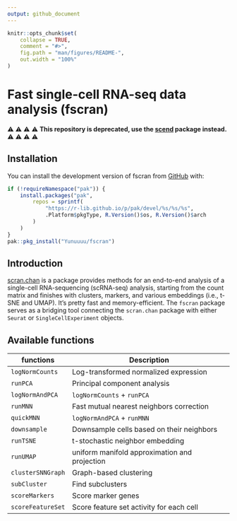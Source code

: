 ```yaml
---
output: github_document
---
```


<!-- README.md is generated from README.Rmd. Please edit that file -->

```r
knitr::opts_chunk$set(
    collapse = TRUE,
    comment = "#>",
    fig.path = "man/figures/README-",
    out.width = "100%"
)
```

# Fast single-cell RNA-seq data analysis (fscran)

⚠️ ⚠️ ⚠️ ⚠️  **This repository is deprecated, use the [scend](https://github.com/Yunuuuu/scend) package instead.** ⚠️ ⚠️ ⚠️ ⚠️

<!-- badges: start -->
<!-- badges: end -->

## Installation

You can install the development version of fscran from [GitHub](https://github.com/) with:

``` r
if (!requireNamespace("pak")) {
    install.packages("pak",
        repos = sprintf(
            "https://r-lib.github.io/p/pak/devel/%s/%s/%s",
            .Platform$pkgType, R.Version()$os, R.Version()$arch
        )
    )
}
pak::pkg_install("Yunuuuu/fscran")
```

## Introduction

[scran.chan](https://github.com/LTLA/scran.chan) is a package provides methods
for an end-to-end analysis of a single-cell RNA-sequencing (scRNA-seq) analysis,
starting from the count matrix and finishes with clusters, markers, and various
embeddings (i.e., t-SNE and UMAP). It's pretty fast and memory-efficient. The
`fscran` package serves as a bridging tool connecting the `scran.chan` package
with either `Seurat` or `SingleCellExperiment` objects.


## Available functions

| functions         | Description                                   |
| ----------------- | --------------------------------------------- |
| `logNormCounts`   | Log-transformed normalized expression         |
| `runPCA`          | Principal component analysis                  |
| `logNormAndPCA`   | `logNormCounts` + `runPCA`                    |
| `runMNN`          | Fast mutual nearest neighbors correction      |
| `quickMNN`        | `logNormAndPCA` + `runMNN`                    |
| `downsample`      | Downsample cells based on their neighbors     |
| `runTSNE`         | t-stochastic neighbor embedding               |
| `runUMAP`         | uniform manifold approximation and projection |
| `clusterSNNGraph` | Graph-based clustering                        |
| `subCluster`      | Find subclusters                              |
| `scoreMarkers`    | Score marker genes                            |
| `scoreFeatureSet` | Score feature set activity for each cell      |
